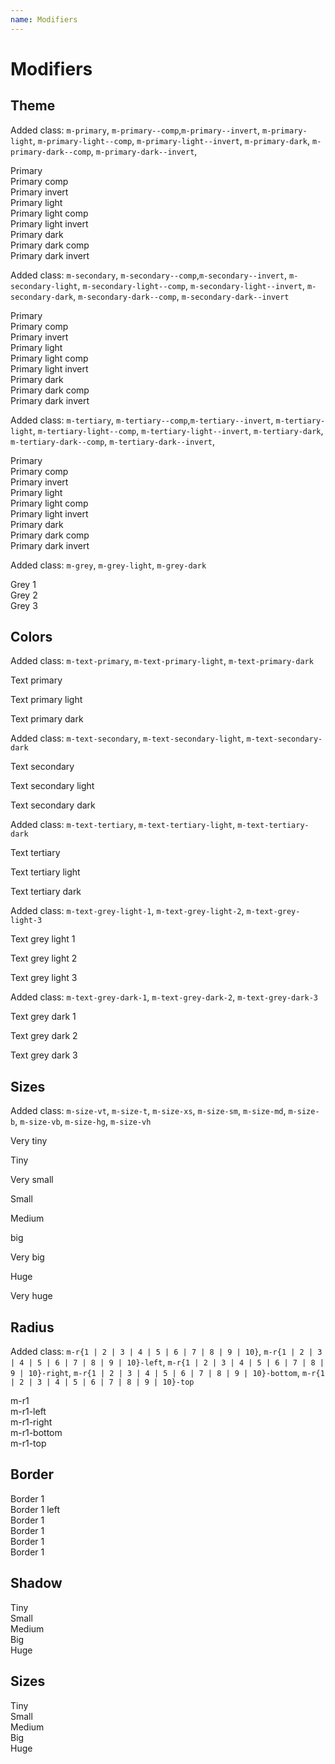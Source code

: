 ```yaml
---
name: Modifiers
---
```



# Modifiers

## Theme

Added class: `m-primary`, `m-primary--comp`,`m-primary--invert`, `m-primary-light`, `m-primary-light--comp`, `m-primary-light--invert`, `m-primary-dark`, `m-primary-dark--comp`, `m-primary-dark--invert`,

<DocumentationWrapper>
  <div class="m-primary u-tc">
   Primary
  </div>
   <div class="m-primary--comp u-tc">
   Primary comp
  </div>
    <div class="m-primary--invert u-tc">
   Primary invert
  </div>
  <div class="m-primary-light u-tc">
   Primary light
  </div>
  <div class="m-primary-light--comp u-tc">
   Primary light comp
  </div>
  <div class="m-primary-light--invert u-tc">
   Primary light invert
  </div>
  <div class="m-primary-dark u-tc">
   Primary dark
  </div>
  <div class="m-primary-dark--comp u-tc">
   Primary dark comp
  </div>
  <div class="m-primary-dark--invert u-tc">
   Primary dark invert
  </div>
</DocumentationWrapper>

Added class: `m-secondary`, `m-secondary--comp`,`m-secondary--invert`, `m-secondary-light`, `m-secondary-light--comp`, `m-secondary-light--invert`, `m-secondary-dark`, `m-secondary-dark--comp`, `m-secondary-dark--invert`

<DocumentationWrapper>
  <div class="m-secondary u-tc">
   Primary
  </div>
   <div class="m-secondary--comp u-tc">
   Primary comp
  </div>
    <div class="m-secondary--invert u-tc">
   Primary invert
  </div>
  <div class="m-secondary-light u-tc">
   Primary light
  </div>
  <div class="m-secondary-light--comp u-tc">
   Primary light comp
  </div>
  <div class="m-secondary-light--invert u-tc">
   Primary light invert
  </div>
  <div class="m-secondary-dark u-tc">
   Primary dark
  </div>
  <div class="m-secondary-dark--comp u-tc">
   Primary dark comp
  </div>
  <div class="m-secondary-dark--invert u-tc">
   Primary dark invert
  </div>
</DocumentationWrapper>

Added class: `m-tertiary`, `m-tertiary--comp`,`m-tertiary--invert`, `m-tertiary-light`, `m-tertiary-light--comp`, `m-tertiary-light--invert`, `m-tertiary-dark`, `m-tertiary-dark--comp`, `m-tertiary-dark--invert`,

<DocumentationWrapper>
  <div class="m-tertiary u-tc">
   Primary
  </div>
   <div class="m-tertiary--comp u-tc">
   Primary comp
  </div>
    <div class="m-tertiary--invert u-tc">
   Primary invert
  </div>
  <div class="m-tertiary-light u-tc">
   Primary light
  </div>
  <div class="m-tertiary-light--comp u-tc">
   Primary light comp
  </div>
  <div class="m-tertiary-light--invert u-tc">
   Primary light invert
  </div>
  <div class="m-tertiary-dark u-tc">
   Primary dark
  </div>
  <div class="m-tertiary-dark--comp u-tc">
   Primary dark comp
  </div>
  <div class="m-tertiary-dark--invert u-tc">
   Primary dark invert
  </div>
</DocumentationWrapper>

Added class: `m-grey`, `m-grey-light`, `m-grey-dark`

<DocumentationWrapper>
  <div class="m-grey-1 u-tc">
   Grey 1
  </div>
  <div class="m-grey-2 u-tc">
   Grey 2
  </div>
  <div class="m-grey-3 u-tc">
   Grey 3
  </div>
</DocumentationWrapper>

## Colors

Added class: `m-text-primary`, `m-text-primary-light`, `m-text-primary-dark`

<DocumentationWrapper>
  <p class="m-text-primary">Text primary</p>
  <p class="m-text-primary-light">Text primary light</p>
  <p class="m-text-primary-dark">Text primary dark</p>
</DocumentationWrapper>

Added class: `m-text-secondary`, `m-text-secondary-light`, `m-text-secondary-dark`

<DocumentationWrapper>
  <p class="m-text-secondary">Text secondary</p>
  <p class="m-text-secondary-light">Text secondary light</p>
  <p class="m-text-secondary-dark">Text secondary dark</p>
</DocumentationWrapper>

Added class: `m-text-tertiary`, `m-text-tertiary-light`, `m-text-tertiary-dark`

<DocumentationWrapper>
  <p class="m-text-tertiary">Text tertiary</p>
  <p class="m-text-tertiary-light">Text tertiary light</p>
  <p class="m-text-tertiary-dark">Text tertiary dark</p>
</DocumentationWrapper>

Added class: `m-text-grey-light-1`, `m-text-grey-light-2`, `m-text-grey-light-3`

<DocumentationWrapper>
  <p class="m-text-grey-light-1">Text grey light 1</p>
  <p class="m-text-grey-light-2">Text grey light 2</p>
  <p class="m-text-grey-light-3">Text grey light 3</p>
</DocumentationWrapper>

Added class: `m-text-grey-dark-1`, `m-text-grey-dark-2`, `m-text-grey-dark-3`

<DocumentationWrapper>
  <p class="m-text-grey-dark-1">Text grey dark 1</p>
  <p class="m-text-grey-dark-2">Text grey dark 2</p>
  <p class="m-text-grey-dark-3">Text grey dark 3</p>
</DocumentationWrapper>

## Sizes

Added class: `m-size-vt`, `m-size-t`, `m-size-xs`, `m-size-sm`, `m-size-md`, `m-size-b`, `m-size-vb`, `m-size-hg`, `m-size-vh`

<DocumentationWrapper>
<p class="m-size-xt">Very tiny</p>
<p class="m-size-ty">Tiny</p>
<p class="m-size-xs">Very small</p>
<p class="m-size-sm">Small</p>
<p class="m-size-md">Medium</p>
<p class="m-size-lg">big</p>
<p class="m-size-xl">Very big</p>
<p class="m-size-hg">Huge</p>
<p class="m-size-xh">Very huge</p>
</DocumentationWrapper>

## Radius

Added class: `m-r{1 | 2 | 3 | 4 | 5 | 6 | 7 | 8 | 9 | 10}`, `m-r{1 | 2 | 3 | 4 | 5 | 6 | 7 | 8 | 9 | 10}-left`, `m-r{1 | 2 | 3 | 4 | 5 | 6 | 7 | 8 | 9 | 10}-right`, `m-r{1 | 2 | 3 | 4 | 5 | 6 | 7 | 8 | 9 | 10}-bottom`, `m-r{1 | 2 | 3 | 4 | 5 | 6 | 7 | 8 | 9 | 10}-top`

<DocumentationWrapper>
<div class="m-radius-xt m-primary u-tc u-mb-md">m-r1</div>
</DocumentationWrapper>

<DocumentationWrapper>
<div class="m-radius-xt--left m-primary u-tc u-mb-md">m-r1-left</div>
</DocumentationWrapper>

<DocumentationWrapper>
<div class="m-radius-xt--right m-primary u-tc u-mb-md">m-r1-right</div>
</DocumentationWrapper>

<DocumentationWrapper>
<div class="m-radius-xt--bottom m-primary u-tc u-mb-md">m-r1-bottom</div>
</DocumentationWrapper>

<DocumentationWrapper>
<div class="m-radius-xt--top m-primary u-tc u-mb-md">m-r1-top</div>
</DocumentationWrapper>

## Border

<DocumentationWrapper>
  <div class="m-border-xs">Border 1</div>
  <div class="m-border-xs--left">Border 1 left</div>
  <div class="m-border-xs--right">Border 1</div>
  <div class="m-border-xs--top">Border 1</div>
  <div class="m-border-xs-secondary--top">Border 1</div>
  <div class="m-border-xs-primary">Border 1</div>
</DocumentationWrapper>

## Shadow

<DocumentationWrapper>
  <div class="m-sw-ty--dark u-mb-md">Tiny</div>
  <div class="m-sw-sm--light u-mb-md">Small</div>
  <div class="m-sw-md--dark u-mb-md">Medium</div>
  <div class="m-sw-bg--light u-mb-md">Big</div>
  <div class="m-sw-hg--dark">Huge</div>
</DocumentationWrapper>

## Sizes

<DocumentationWrapper>
  <div class="m-size-xt">Tiny</div>
  <div class="m-sw-sm--light u-mb-md">Small</div>
  <div class="m-sw-md--dark u-mb-md">Medium</div>
  <div class="m-sw-bg--light u-mb-md">Big</div>
  <div class="m-sw-hg--dark">Huge</div>
</DocumentationWrapper>

